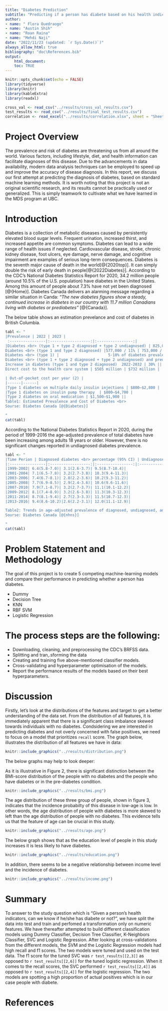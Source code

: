 ```yaml
---
title: "Diabetes Prediction"
subtitle: "Predicting if a person has diabete based on his health indicators"
author: 
- name: " Flora Ouedraogo"
- name: "Austin Shih"
- name: "Roan Raina"
- name: "Mehdi Naji"
date: "2022/11/23 (updated: `r Sys.Date()`)"
always_allow_html: true
bibliography: "doc\References.bib"
output:
    html_document:
    toc: TRUE
---
```


<style>
body {
fontsize: 24pt
text-align: justify}
</style>

```r
knitr::opts_chunk$set(echo = FALSE)
library(tidyverse)
library(knitr)
library(kableExtra)
library(readxl)
```

```r
cross_val <- read_csv("../results/cross_val_results.csv")
test_results <- read_csv("../results/final_test_results.csv")
correlation <- read_excel("../results/correlation.xlsx", sheet = "Sheet1")
```

# Project Overview
The prevalence and risk of diabetes are threatening us from all around the world. Various factors, including lifestyle, diet, and health information can facilitate diagnoses of this disease. Due to the advancements in data availability, modern data analysis techniques can be employed to speed up and improve the accuracy of disease diagnosis. In this report, we discuss our first attempt at predicting the diagnosis of diabetes, based on standard machine learning methods. 
It is worth noting that this project is not an original scientific research, and its results cannot be practically used or generalized. This is simply teamwork to cultivate what we have learned in the MDS program at UBC. 

# Introduction
Diabetes is a collection of metabolic diseases caused by persistently elevated blood sugar levels. Frequent urination, increased thirst, and increased appetite are common symptoms. Diabetes can lead to a wide range of health issues if neglected. Cardiovascular disease, stroke, chronic kidney disease, foot ulcers, eye damage, nerve damage, and cognitive impairment are examples of serious long-term consequences.
Diabetes is the seventh major cause of death in the world[@{2020top}]. It can simply double the risk of early death in people[@{2022Diabetes}]. According to the CDC’s National Diabetes Statistics Report for 2020, 34.2 million people (around 10.5% of the U.S. population) have diabetes in the United States. Among this amount of people about 7.3% have not yet been diagnosed [@{Home}]. Diabetes Canada delivers an alarming message regarding a similar situation in Canda: *"The new diabetes figures show a steady, continued increase in diabetes in our country with 11.7 million Canadians living with diabetes or prediabetes"* [@{Canada}].

The below table shows an estimation prevelance and cost of diabetes in British Columbia. 

```r

tabl <- "
|Prevalence | 2022 | 2023 |
 :----------------|:------------------:|:----------------:|
|Diabetes <br> (type 1 + type 2 diagnosed + type 2 undiagnosed) | 825,000 / 16% | 1,075,000 / 19% | 
Diabetes <br> (type 1 and type 2 diagnosed) |577,000 / 11% | 753,000 / 13% |
Diabetes <br> (type 1) |                      5-10% of diabetes prevalence||
Diabetes <br> (type 1 + type 2 diagnosed + type 2 undiagnosed) and prediabetes combined|1,636,000 / 31% |1,970,000 / 35%|
Increase in diabetes (type 1 and type 2 diagnosed)  2022-2032 | 30% ||
Direct cost to the health care system | $565 million | $732 million |

| Out-of-pocket cost per year (2) |
|------|------|
|Type 1 diabetes on multiple daily insulin injections | $800–$2,800 |
|Type 1 diabetes on insulin pump therapy  | $800–$4,700 |
|Type 2 diabetes on oral medication | $1,500–$1,900 ||
Table1: Estimated Prevalence and Cost of Diabetes <br>
Sourse: Diabetes Canada [@{Diabetes}]

"
cat(tabl) 
```

According to the National Diabetes Statistics Report in 2020, during the period of 1999-2016 the age-adjusted prevalence of total diabetes have been increasing among adults 18 years or older. However, there is no significant changes reported in undiagnosed diabetes prevalence. 

```r
tabl <- "
|Time Perion | Diagnosed diabetes <br> percentage (95% CI) | Undiagnosed diabetes <br> percentage (95% CI) | Total diabetes <br> percentage (95% CI) |
|:----------------|:------------------:|:----------------:|:---------------:|
|1999-2002| 6.4(5.8-7.0)| 3.1(2.6-3.7)| 9.5(8.7-10.4)|
|2001-2004| 7.1(6.5-7.8)| 3.2(2.7-3.8)| 10.3(9.4-11.3)|
|2003-2006| 7.4(6.7-8.1)| 2.8(2.2-3.6)| 10.2(9.3-11.2)|
|2005-2008| 7.7(6.9-8.5)| 2.9(2.4-3.6)| 10.6(9.6-11.6)|
|2007-2010| 7.9(7.1-8.7)| 3.2(2.7-3.7)| 11.1(10.1-12.2)|
|2009-2012| 8.1(7.4-8.9)| 3.2(2.6-3.8)| 11.3(10.3-12.3)|
|2011-2014| 8.7(8.1-9.4)| 2.7(2.3-3.3)| 11.5(10.7-12.3)|
|2013-2016| 9.4(8.6-10.2)|2.6(2.2-3.1)| 12.0(11.1-12.9)|

Table2: Trends in age-adjusted prevalence of diagnosed, undiagnosed, and total diabetes among adults aged 18 years or older, United States, 1999-2016 <br>
Sourse: Diabetes Canada [@{nhns}]

"
cat(tabl)
```

# Problem Statement and Methodology

The goal of this project is to create 5 competing machine-learning models and compare their performance in predicting whether a person has diabetes. 

* Dummy
* Decision Tree
* KNN
* RBF SVM
* Logistic Regression

# The process steps are the following:
* Downloading, cleaning, and preprocessing the CDC’s BRFSS data.
* Splitting and tran,.sforming the data
* Creating and training five above-mentioned classifier models. 
* Cross-validating and hyperparameter optimisation of the models.
* Report the performance results of the models based on their best hyperparameters.

#  Discussion
Firstly, let's look at the distributions of the features and target to get a better understanding of the data set. From the distribution of all features, it is immediately apparent that there is a significant class imbalance skewed towards individuals with no diabetes. Condsidering we are interested in predicting diabetes and not overly concerned with false positives, we need to focus on a model that prioritizes `recall` score. The graph below, illustrates the distribution of all features we have in data: 
```r
knitr::include_graphics("../results/distribution.png")
``` 

The below graphs may help to look deeper:

As it is illustrative in Figure 2, there is significant distinction between the BMI-score distribution of the people with no diabetes and the people who have diabetes or in the pre-diabetes condition.
```r
knitr::include_graphics("../results/bmi.png")
``` 

The age distribution of these three group of people, shown in figure 3, indicates that the incidence probabilty of this disease in low-age is low. In other words, the age distribution of people with diabetes is more skewed to left than the age distribution of people with no diabetes. This evidence tells us that the feature of age can be crucial in this study.  
```r
knitr::include_graphics("../results/age.png")
``` 

The below graph shows that as the education level of people in this study increases it is less likely to have diabetes. 
```r
knitr::include_graphics("../results/education.png")
``` 

In addition, there seems to be a negative relationship between income level and the incidence of diabetes.
```r
knitr::include_graphics("../results/income.png")
``` 

# Summary 

To answer to the study question which is "Given a person's health indicators, can we know if he/she has diabete or not?", we have split the data into test and train and perfomed a transformation only on numeric features.
We have thereafter attempted to build different classification models using Dummy Classifier, Decision Tree Classifier, K-Neighbors Classifier, SVC  and Logistic Regression.  After looking  at cross-validations from the different models, the SVM and the Logistic Regression models had high recall and f1 scores. The two models were tuned and used on the test data. The f1 score for the tuned SVC was `r test_results[[2,3]]` as opposed to `r test_results[[2,6]]` for the tuned logistic regression. When it comes to the recall scores, the SVC performed `r test_results[[2,4]]` as opposed to `r test_results[[2,4]]` for the logistic regression. The two models are spotting a high proportion of actual positives which is in our case people with diabete.



# References